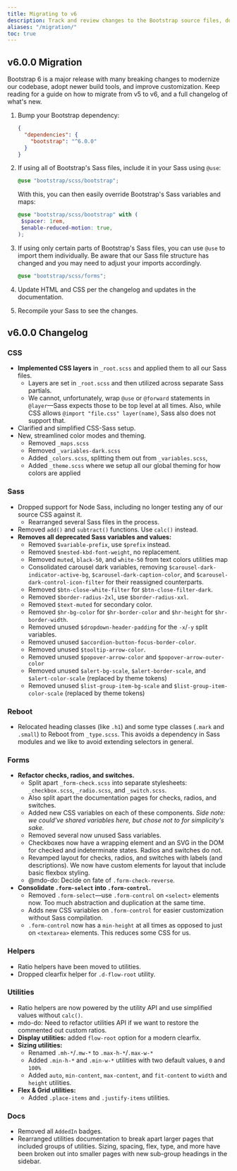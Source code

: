 ```yaml
---
title: Migrating to v6
description: Track and review changes to the Bootstrap source files, documentation, and components to help you migrate from v4 to v5.
aliases: "/migration/"
toc: true
---
```


## v6.0.0 Migration

Bootstrap 6 is a major release with many breaking changes to modernize our codebase, adopt newer build tools, and improve customization. Keep reading for a guide on how to migrate from v5 to v6, and a full changelog of what's new.

1. Bump your Bootstrap dependency:

   ```json
   {
     "dependencies": {
       "bootstrap": "^6.0.0"
     }
   }
   ```

2. If using all of Bootstrap's Sass files, include it in your Sass using `@use`:

   ```scss
   @use "bootstrap/scss/bootstrap";
   ```

   With this, you can then easily override Bootstrap's Sass variables and maps:

   ```scss
   @use "bootstrap/scss/bootstrap" with (
    $spacer: 1rem,
    $enable-reduced-motion: true,
   );
   ```

3. If using only certain parts of Bootstrap's Sass files, you can use `@use` to import them individually. Be aware that our Sass file structure has changed and you may need to adjust your imports accordingly.

   ```scss
   @use "bootstrap/scss/forms";
   ```

4. Update HTML and CSS per the changelog and updates in the documentation.

5. Recompile your Sass to see the changes.

## v6.0.0 Changelog

### CSS

- **Implemented CSS layers** in `_root.scss` and applied them to all our Sass files.
  - Layers are set in `_root.scss` and then utilized across separate Sass partials.
  - We cannot, unfortunately, wrap `@use` or `@forward` statements in `@layer`—Sass expects those to be top level at all times. Also, while CSS allows `@import "file.css" layer(name)`, Sass also does not support that.
- Clarified and simplified CSS-Sass setup.
- New, streamlined color modes and theming.
  - Removed `_maps.scss`
  - Removed `_variables-dark.scss`
  - Added `_colors.scss`, splitting them out from `_variables.scss`,
  - Added `_theme.scss` where we setup all our global theming for how colors are applied

### Sass

- Dropped support for Node Sass, including no longer testing any of our source CSS against it.
  - Rearranged several Sass files in the process.
- Removed `add()` and `subtract()` functions. Use `calc()` instead.
- **Removes all deprecated Sass variables and values:**
  - Removed `$variable-prefix`, use `$prefix` instead.
  - Removed `$nested-kbd-font-weight`, no replacement.
  - Removed `muted`, `black-50`, and `white-50` from text colors utilities map
  - Consolidated carousel dark variables, removing `$carousel-dark-indicator-active-bg`, `$carousel-dark-caption-color`, and `$carousel-dark-control-icon-filter` for their reassigned counterparts.
  - Removed `$btn-close-white-filter` for `$btn-close-filter-dark`.
  - Removed `$border-radius-2xl`, use `$border-radius-xxl`.
  - Removed `$text-muted` for secondary color.
  - Removed `$hr-bg-color` for `$hr-border-color` and `$hr-height` for `$hr-border-width`.
  - Removed unused `$dropdown-header-padding` for the `-x`/`-y` split variables.
  - Removed unused `$accordion-button-focus-border-color`.
  - Removed unused `$tooltip-arrow-color`.
  - Removed unused `$popover-arrow-color` and `$popover-arrow-outer-color`
  - Removed unused `$alert-bg-scale`, `$alert-border-scale`, and `$alert-color-scale` (replaced by theme tokens)
  - Removed unused `$list-group-item-bg-scale` and `$list-group-item-color-scale` (replaced by theme tokens)

### Reboot

- Relocated heading classes (like `.h1`) and some type classes (`.mark` and `.small`) to Reboot from `_type.scss`. This avoids a dependency in Sass modules and we like to avoid extending selectors in general.

### Forms

- **Refactor checks, radios, and switches.**
  - Split apart `_form-check.scss` into separate stylesheets: `_checkbox.scss`, `_radio.scss`, and `_switch.scss`.
  - Also split apart the documentation pages for checks, radios, and switches.
  - Added new CSS variables on each of these components. _Side note: we could've shared variables here, but chose not to for simplicity's sake._
  - Removed several now unused Sass variables.
  - Checkboxes now have a wrapping element and an SVG in the DOM for checked and indeterminate states. Radios and switches do not.
  - Revamped layout for checks, radios, and switches with labels (and descriptions). We now have custom elements for layout that include basic flexbox styling.
  - @mdo-do: Decide on fate of `.form-check-reverse`.
- **Consolidate `.form-select` into `.form-control`.**
  - Removed `.form-select`—use `.form-control` on `<select>` elements now. Too much abstraction and duplication at the same time.
  - Adds new CSS variables on `.form-control` for easier customization without Sass compilation.
  - `.form-control` now has a `min-height` at all times as opposed to just on `<textarea>` elements. This reduces some CSS for us.

### Helpers

- Ratio helpers have been moved to utilities.
- Dropped clearfix helper for `.d-flow-root` utility.

### Utilities

- Ratio helpers are now powered by the utility API and use simplified values without `calc()`.
- mdo-do: Need to refactor utilities API if we want to restore the commented out custom ratios.
- **Display utilities:** added `flow-root` option for a modern clearfix.
- **Sizing utilities:**
  - Renamed `.mh-*`/`.mw-*` to `.max-h-*`/`.max-w-*`
  - Added `.min-h-*` and `.min-w-*` utilities with two default values, `0` and `100%`
  - Added `auto`, `min-content`, `max-content`, and `fit-content` to `width` and `height` utilities.
- **Flex & Grid utilities:**
  - Added `.place-items` and `.justify-items` utilities.

### Docs

- Removed all `AddedIn` badges.
- Rearranged utilities documentation to break apart larger pages that included groups of utilities. Sizing, spacing, flex, type, and more have been broken out into smaller pages with new sub-group headings in the sidebar.
